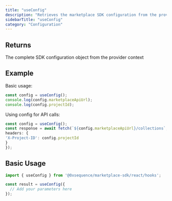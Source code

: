 ```yaml
---
title: "useConfig"
description: "Retrieves the marketplace SDK configuration from the provider context This hook provides access to the core SDK configuration that was passed to the MarketplaceSdkProvider. It includes API endpoints, chain configurations, and other SDK-wide settings needed by child components and hooks."
sidebarTitle: "useConfig"
category: "Configuration"
---
```


## Returns

The complete SDK configuration object from the provider context

## Example

Basic usage:
```typescript
const config = useConfig();
console.log(config.marketplaceApiUrl);
console.log(config.projectId);
```

Using config for API calls:
```typescript
const config = useConfig();
const response = await fetch(`${config.marketplaceApiUrl}/collections`, {
headers: {
'X-Project-ID': config.projectId
}
});
```

## Basic Usage

```typescript
import { useConfig } from '@0xsequence/marketplace-sdk/react/hooks';

const result = useConfig({
  // Add your parameters here
});
```

